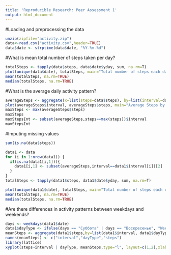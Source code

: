 ```yaml
---
title: 'Reproducible Research: Peer Assessment 1'
output: html_document
---
```


#Loading and preprocessing the data
```r
unzip(zipfile="activity.zip")
data<-read.csv("activity.csv",header=TRUE)
data$date <- strptime(data$date, "%Y-%m-%d")
```

#What is mean total number of steps taken per day?

```r
totalSteps <- tapply(data$steps, data$date$yday, sum, na.rm=T)
plot(unique(data$date), totalSteps, main="Total number of steps each day", xlab="Date", ylab="Frequency", ylim = c(0, 20000),type="h", col="purple")
mean(totalSteps, na.rm=TRUE)
median(totalSteps, na.rm=TRUE)
```
#What is the average daily activity pattern?
```r
averageSteps <- aggregate(x=list(steps=data$steps), by=list(interval=data$interval), FUN=mean, na.rm=TRUE)
plot(averageSteps$interval, averageSteps$steps, main="Average Steps by Interval",xlab="Interval",ylab="Mean number of steps", type="l")
maxSteps <- max(averageSteps$steps)
maxSteps 
maxStepsInt <- subset(averageSteps,steps==max(steps))$interval
maxStepsInt
```
#Imputing missing values
```r
sum(is.na(data$steps))

data1 <- data
for (i in 1:nrow(data1)) {
  if(is.na(data1[i,1])){
    data1[i,1] <- subset(averageSteps,interval==data1$interval[i])[2]
  }
}
totalSteps <- tapply(data1$steps, data1$date$yday, sum, na.rm=T)

plot(unique(data1$date), totalSteps, main="Total number of steps each day", xlab="Date", ylab="Frequency", ylim = c(0, 20000),type="h", col="purple")
mean(totalSteps, na.rm=TRUE)
median(totalSteps, na.rm=TRUE)
```
#Are there differences in activity patterns between weekdays and weekends?
```r
days <- weekdays(data1$date)
data1$dayType <- ifelse(days == "Суббота" | days == "Воскресенье", "Weekend", "Weekday")
meanSteps <- aggregate(data1$steps,by=list(data1$interval, data1$dayType), mean)
names(meanSteps) <- c("interval","dayType","steps")
library(lattice)
xyplot(steps~interval | dayType, meanSteps,type="l", layout=c(1,2),xlab="Interval",ylab = "Number of steps")
```
